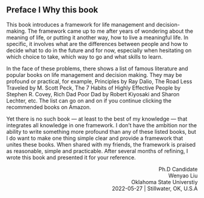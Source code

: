 ## Preface I Why this book {.unnumbered}

This book introduces a framework for life management and decision-making. The framework came up to me after years of wondering about the meaning of life, or putting it another way, how to live a meaningful life. In specific, it involves what are the differences between people and how to decide what to do in the future and for now, especially when hesitating on which choice to take, which way to go and what skills to learn. 

In the face of these problems, there shows a list of famous literature and popular books on life management and decision making. They may be profound or practical, for example, Principles by Ray Dalio, The Road Less Traveled by M. Scott Peck, The 7 Habits of Highly Effective People by Stephen R. Covey, Rich Dad Poor Dad by Robert Kiyosaki and Sharon Lechter, etc. The list can go on and on if you continue clicking the recommended books on Amazon. 

Yet there is no such book --- at least to the best of my knowledge ---  that integrates all knowledge in one framework. I don't have the ambition nor the ability to write something more profound than any of these listed books, but I do want to make one thing simple clear and provide a framework that unites these books. When shared with my friends, the framework is praised as reasonable, simple and practicable.  After several months of refining, I wrote this book and presented it for your reference.  


<div style="text-align: right">Ph.D Candidate</div>
<div style="text-align: right">Wenyao Liu</div>
<div style="text-align: right">Oklahoma State Universtiy</div>
<div style="text-align: right">2022-05-27 | Stillwater, OK, U.S.A</div>

